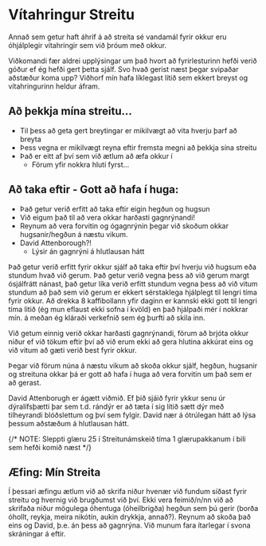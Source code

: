 
# Vítahringur Streitu

<FullWidthImage image="/images/unit/vitahringurinn.png" />

Annað sem getur haft áhrif á að streita sé vandamál fyrir okkur eru óhjálplegir vítahringir sem við þróum með okkur.

Viðkomandi fær aldrei upplýsingar um það hvort að fyrirlesturinn hefði verið góður ef ég hefði gert þetta sjálf. Svo hvað gerist næst þegar svipaðar aðstæður koma upp? Viðhorf mín hafa líklegast lítið sem ekkert breyst og vítahringurinn heldur áfram.

## Að þekkja mína streitu...

- Til þess að geta gert breytingar er mikilvægt að vita hverju þarf að breyta
- Þess vegna er mikilvægt reyna eftir fremsta megni að þekkja sína streitu
- Það er eitt af því sem við ætlum að æfa okkur í
  - Förum yfir nokkra hluti fyrst…

## Að taka eftir - Gott að hafa í huga:

- Það getur verið erfitt að taka eftir eigin hegðun og hugsun
- Við eigum það til að vera okkar harðasti gagnrýnandi!
- Reynum að vera forvitin og ógagnrýnin þegar við skoðum okkar hugsanir/hegðun á næstu vikum.
- David Attenborough?!
  - Lýsir án gagnrýni á hlutlausan hátt

Það getur verið erfitt fyrir okkur sjálf að taka eftir því hverju við hugsum eða stundum hvað við gerum. Það getur verið vegna þess að við gerum margt ósjálfrátt nánast, það getur líka verið erfitt stundum vegna þess að við vitum stundum að það sem við gerum er ekkert sérstaklega hjálplegt til lengri tíma fyrir okkur. Að drekka 8 kaffibollann yfir daginn er kannski ekki gott til lengri tíma litið (ég mun eflaust ekki sofna í kvöld) en það hjálpaði mér í nokkrar mín. á meðan ég kláraði verkefnið sem ég þurfti að skila inn.

Við getum einnig verið okkar harðasti gagnrýnandi, förum að brjóta okkur niður ef við tökum eftir því að við erum ekki að gera hlutina akkúrat eins og við vitum að gæti verið best fyrir okkur.

Þegar við förum núna á næstu vikum að skoða okkur sjálf, hegðun, hugsanir og streituna okkar þá er gott að hafa í huga að vera forvitin um það sem er að gerast.

David Attenborugh er ágætt viðmið. Ef þið sjáið fyrir ykkur senu úr dýralífsþætti þar sem t.d. rándýr er að tæta í sig lítið sætt dýr með tilheyrandi blóðslettum og því sem fylgir. David nær á ótrúlegan hátt að lýsa þessum aðstæðum á hlutlausan hátt.

{/* NOTE: Sleppti glæru 25 í Streitunámskeið tíma 1 glærupakkanum í bili sem hefði komið næst */}

## Æfing: Mín Streita

Í þessari æfingu ætlum við að skrifa niður hvenær við fundum síðast fyrir streitu og hvernig við brugðumst við því.
Ekki vera feimið/n/nn við að skrifaða niður mögulega óhentuga (óheilbrigða) hegðun sem þú gerir (borða óhollt, reykja, meira nikótín, aukin drykkja, annað?). Reynum að skoða það eins og David, þ.e. án þess að gagnrýna.
Við munum fara ítarlegar í svona skráningar á eftir.

<TextareaInput title="Hvenær fannstu síðast fyrir mikilli streitu (aðstæður), Og hvernig brástu við streitunni? Hvað gerðir þú (hegðun)? " />
